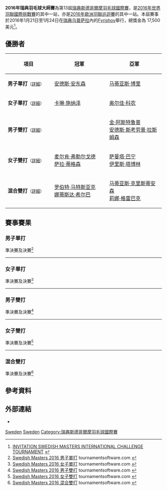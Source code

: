 {{noteTA|G1=Badminton}}
{{infobox badminton event
|name           = 2016年瑞典羽毛球大師賽
|image          = 
|size           = 
|caption        =
|dates          = 2016年1月21日－1月24日
|number_edition = 第13屆
|level          = 4A
|prize_money    = 17,500 美元
|location       = {{SWE}}[[乌普萨拉|乌普萨拉]]
|venue          = [[Fyrishov|Fyrishov]]
|previous       = 2015年瑞典羽毛球大師賽
|next           = 2017年瑞典羽毛球國際賽
}}
'''2016年瑞典羽毛球大師賽'''為第13屆[[瑞典斯德哥爾摩羽毛球國際賽|瑞典斯德哥爾摩羽毛球國際賽]]，是[[2016年世界羽聯國際挑戰賽|2016年世界羽聯國際挑戰賽]]的其中一站，亦是[[2016年歐洲羽聯巡迴賽|2016年歐洲羽聯巡迴賽]]的其中一站。本屆賽事於2016年1月21日至1月24日在[[瑞典|瑞典]][[乌普萨拉|乌普萨拉]]內的[[Fyrishov|Fyrishov]]舉行，總獎金為 17,500 美元<ref>[http://www.bwfbadminton.org/file.aspx?id=680391&dl=1 INVITATION SWEDISH MASTERS INTERNATIONAL CHALLENGE TOURNAMENT] {{Wayback|url=http://www.bwfbadminton.org/file.aspx?id=680391&dl=1 |date=20160917225224 }}{{en}}</ref>。

== 優勝者 ==
{| class=wikitable style="font-size:small"
!width="200"|項目
!width="250"|冠軍
!width="250"|亞軍
|-
|'''男子單打'''<small>（[[#男子單打|詳細]]）</small>
|{{flagicon|DEN}} [[安德斯·安东森|安德斯·安东森]]
|{{flagicon|SWE}} [[马蒂亚斯·博里|马蒂亚斯·博里]]
|-
|'''女子單打'''<small>（[[#女子單打|詳細]]）</small>
|{{flagicon|GER}} [[卡琳·施纳泽|卡琳·施纳泽]]
|{{flagicon|GER}} [[奥尔佳·科农|奥尔佳·科农]]
|-
|'''男子雙打'''<small>（[[#男子雙打|詳細]]）</small>
|{{nowrap|{{flagicon|DEN}} [[马蒂亚斯·克里斯蒂安森|马蒂亚斯·克里斯蒂安森]]<br/>{{flagicon|DEN}} [[大卫·道嘉德|大卫·道嘉德]]}}
|{{flagicon|DEN}} [[金·阿斯特鲁普|金·阿斯特鲁普]]<br/>{{flagicon|DEN}} [[安德斯·斯考劳普·拉斯姆森|安德斯·斯考劳普·拉斯姆森]]
|-
|'''女子雙打'''<small>（[[#女子雙打|詳細]]）</small>
|{{flagicon|DEN}} [[麦尔肯·弗勒尔戈德|麦尔肯·弗勒尔戈德]]<br/>{{flagicon|DEN}} [[萨拉·蒂格森|萨拉·蒂格森]]
|{{flagicon|NED}} [[萨曼塔·巴宁|萨曼塔·巴宁]]<br/>{{flagicon|NED}} [[伊里斯·塔博林|伊里斯·塔博林]]
|-
|'''混合雙打'''<small>（[[#混合雙打|詳細]]）</small>
|{{flagicon|POL}} [[罗伯特·马特斯亚克|罗伯特·马特斯亚克]]<br/>{{flagicon|POL}} [[娜蒂斯达·希尔巴|娜蒂斯达·希尔巴]]
|{{flagicon|DEN}} [[马蒂亚斯·克里斯蒂安森|马蒂亚斯·克里斯蒂安森]]<br/>{{flagicon|DEN}} [[莉娜·格雷巴克|莉娜·格雷巴克]]
|}

== 賽事賽果 ==
=== 男子單打 ===
;準決賽及決賽<ref name="MS">[https://bwf.tournamentsoftware.com/sport/draw.aspx?id=A6189AA6-D097-49B9-B158-A84E7343EEC7&draw=2 Swedish Masters 2016 男子單打] {{Wayback|url=https://bwf.tournamentsoftware.com/sport/draw.aspx?id=A6189AA6-D097-49B9-B158-A84E7343EEC7&draw=2 |date=20170510093325 }} tournamentsoftware.com {{en}}</ref>
{{4TeamBracket-Tennis3-v2
| team-width=200
| RD1-seed1=1
| RD1-team1={{flagicon|SWE}} [[亨利·胡尔斯凯宁|亨利·胡尔斯凯宁]]
| RD1-score1-1=23
| RD1-score1-2=10
| RD1-score1-3=
| RD1-seed2=Q
| RD1-team2='''{{flagicon|DEN}} [[安德斯·安东森|安德斯·安东森]]
| RD1-score2-1='''25
| RD1-score2-2='''21
| RD1-score2-3=

| RD1-seed3=
| RD1-team3={{nowrap|{{flagicon|FRA}} [[卢卡斯·克拉尔布特|卢卡斯·克拉尔布特]]}}
| RD1-score3-1=15
| RD1-score3-2=18
| RD1-score3-3=
| RD1-seed4=Q
| RD1-team4='''{{flagicon|SWE}} [[马蒂亚斯·博里|马蒂亚斯·博里]]
| RD1-score4-1='''21
| RD1-score4-2='''21
| RD1-score4-3=

| RD2-seed1=Q
| RD2-team1='''{{flagicon|DEN}} [[安德斯·安东森|安德斯·安东森]]
| RD2-score1-1='''21
| RD2-score1-2='''21
| RD2-score1-3=
| RD2-seed2=Q
| RD2-team2={{flagicon|SWE}} [[马蒂亚斯·博里|马蒂亚斯·博里]]
| RD2-score2-1=12
| RD2-score2-2=10
| RD2-score2-3=
}}
----

=== 女子單打 ===
;準決賽及決賽<ref name="WS">[https://bwf.tournamentsoftware.com/sport/draw.aspx?id=A6189AA6-D097-49B9-B158-A84E7343EEC7&draw=4 Swedish Masters 2016 女子單打] {{Wayback|url=https://bwf.tournamentsoftware.com/sport/draw.aspx?id=A6189AA6-D097-49B9-B158-A84E7343EEC7&draw=4 |date=20170510093638 }} tournamentsoftware.com {{en}}</ref>
{{4TeamBracket-Tennis3-v2
| team-width=200
| RD1-seed1=1
| RD1-team1='''{{flagicon|GER}} [[卡琳·施纳泽|卡琳·施纳泽]]
| RD1-score1-1='''21
| RD1-score1-2='''21
| RD1-score1-3=
| RD1-seed2=
| RD1-team2={{flagicon|FIN}} [[南纳·瓦尼奥|南纳·瓦尼奥]]
| RD1-score2-1=10
| RD1-score2-2=4
| RD1-score2-3=

| RD1-seed3=4
| RD1-team3='''{{flagicon|GER}} [[奥尔佳·科农|奥尔佳·科农]]
| RD1-score3-1='''21
| RD1-score3-2='''21
| RD1-score3-3=
| RD1-seed4=2
| RD1-team4={{flagicon|DEN}} [[萊恩·杰克斯菲德|萊恩·杰克斯菲德]]
| RD1-score4-1=17
| RD1-score4-2=12
| RD1-score4-3=

| RD2-seed1=1
| RD2-team1='''{{nowrap|{{flagicon|GER}} [[卡琳·施纳泽|卡琳·施纳泽]]}}
| RD2-score1-1='''21
| RD2-score1-2=20
| RD2-score1-3='''21
| RD2-seed2=4
| RD2-team2={{flagicon|GER}} [[奥尔佳·科农|奥尔佳·科农]]
| RD2-score2-1=16
| RD2-score2-2='''22
| RD2-score2-3=19
}}
----

=== 男子雙打 ===
;準決賽及決賽<ref name="MD">[https://bwf.tournamentsoftware.com/sport/draw.aspx?id=A6189AA6-D097-49B9-B158-A84E7343EEC7&draw=6 Swedish Masters 2016 男子雙打] {{Wayback|url=https://bwf.tournamentsoftware.com/sport/draw.aspx?id=A6189AA6-D097-49B9-B158-A84E7343EEC7&draw=6 |date=20170510093530 }} tournamentsoftware.com {{en}}</ref>
{{4TeamBracket-Tennis3-v2
| team-width=200
| RD1-seed1=1
| RD1-team1='''{{flagicon|DEN}} [[金·阿斯特鲁普|金·阿斯特鲁普]]<br/> {{flagicon|DEN}} [[安德斯·斯考劳普·拉斯姆森|安德斯·斯考劳普·拉斯姆森]]
| RD1-score1-1='''21
| RD1-score1-2='''21
| RD1-score1-3=
| RD1-seed2=
| RD1-team2={{flagicon|DEN}} [[卡斯珀·安东森|卡斯珀·安东森]]<br/> {{flagicon|DEN}} [[尼克拉斯·诺尔|尼克拉斯·诺尔]]
| RD1-score2-1=16
| RD1-score2-2=16
| RD1-score2-3=

| RD1-seed3=3
| RD1-team3='''{{nowrap|{{flagicon|DEN}} [[马蒂亚斯·克里斯蒂安森|马蒂亚斯·克里斯蒂安森]]<br/> {{flagicon|DEN}} [[大卫·道嘉德|大卫·道嘉德]]}}
| RD1-score3-1='''21
| RD1-score3-2='''21
| RD1-score3-3=
| RD1-seed4=
| RD1-team4={{flagicon|FRA}} [[巴斯蒂安·凯尔索迪|巴斯蒂安·凯尔索迪]]<br/> {{flagicon|FRA}} [[加埃唐·米特莱尔泽|加埃唐·米特莱尔泽]]
| RD1-score4-1=19
| RD1-score4-2=8
| RD1-score4-3=

| RD2-seed1=1
| RD2-team1={{flagicon|DEN}} [[金·阿斯特鲁普|金·阿斯特鲁普]]<br/> {{flagicon|DEN}} [[安德斯·斯考劳普·拉斯姆森|安德斯·斯考劳普·拉斯姆森]]
| RD2-score1-1=19
| RD2-score1-2='''23
| RD2-score1-3=19
| RD2-seed2=3
| RD2-team2='''{{nowrap|{{flagicon|DEN}} [[马蒂亚斯·克里斯蒂安森|马蒂亚斯·克里斯蒂安森]]<br/> {{flagicon|DEN}} [[大卫·道嘉德|大卫·道嘉德]]}}
| RD2-score2-1='''21
| RD2-score2-2=21
| RD2-score2-3='''21
}}
----

=== 女子雙打 ===
;準決賽及決賽<ref name="WD">[https://bwf.tournamentsoftware.com/sport/draw.aspx?id=A6189AA6-D097-49B9-B158-A84E7343EEC7&draw=7 Swedish Masters 2016 女子雙打] {{Wayback|url=https://bwf.tournamentsoftware.com/sport/draw.aspx?id=A6189AA6-D097-49B9-B158-A84E7343EEC7&draw=7 |date=20170510093409 }} tournamentsoftware.com {{en}}</ref>
{{4TeamBracket-Tennis3-v2
| team-width=200
| RD1-seed1=
| RD1-team1={{flagicon|ENG}} [[苏菲·布朗|苏菲·布朗]]<br/> {{flagicon|ENG}} [[凯特·罗伯特肖|凯特·罗伯特肖]]
| RD1-score1-1=8
| RD1-score1-2=12
| RD1-score1-3=
| RD1-seed2=4
| RD1-team2='''{{flagicon|DEN}} [[麦尔肯·弗勒尔戈德|麦尔肯·弗勒尔戈德]]<br/> {{flagicon|DEN}} [[萨拉·蒂格森|萨拉·蒂格森]]
| RD1-score2-1='''21
| RD1-score2-2='''21
| RD1-score2-3=

| RD1-seed3=3
| RD1-team3='''{{flagicon|NED}} [[萨曼塔·巴宁|萨曼塔·巴宁]]<br/> {{flagicon|NED}} [[伊里斯·塔博林|伊里斯·塔博林]]
| RD1-score3-1='''21
| RD1-score3-2='''24
| RD1-score3-3=
| RD1-seed4=
| RD1-team4={{nowrap|{{flagicon|RUS}} [[安娜斯塔西亚·切尔维亚科娃|安娜斯塔西亚·切尔维亚科娃]]<br/> {{flagicon|RUS}} [[奥尔佳·莫罗佐娃|奥尔佳·莫罗佐娃]]}}
| RD1-score4-1=19
| RD1-score4-2=22
| RD1-score4-3=

| RD2-seed1=4
| RD2-team1='''{{nowrap|{{flagicon|DEN}} [[麦尔肯·弗勒尔戈德|麦尔肯·弗勒尔戈德]]<br/> {{flagicon|DEN}} [[萨拉·蒂格森|萨拉·蒂格森]]}}
| RD2-score1-1='''21
| RD2-score1-2='''21
| RD2-score1-3=
| RD2-seed2=3
| RD2-team2={{flagicon|NED}} [[萨曼塔·巴宁|萨曼塔·巴宁]]<br/> {{flagicon|NED}} [[伊里斯·塔博林|伊里斯·塔博林]]
| RD2-score2-1=19
| RD2-score2-2=17
| RD2-score2-3=
}}
----

=== 混合雙打 ===
;準決賽及決賽<ref name="XD">[https://bwf.tournamentsoftware.com/sport/draw.aspx?id=A6189AA6-D097-49B9-B158-A84E7343EEC7&draw=9 Swedish Masters 2016 混合雙打] {{Wayback|url=https://bwf.tournamentsoftware.com/sport/draw.aspx?id=A6189AA6-D097-49B9-B158-A84E7343EEC7&draw=9 |date=20170510093543 }} tournamentsoftware.com {{en}}</ref>
{{4TeamBracket-Tennis3-v2
| team-width=200
| RD1-seed1=1
| RD1-team1='''{{flagicon|POL}} [[罗伯特·马特斯亚克|罗伯特·马特斯亚克]]<br/> {{flagicon|POL}} [[娜蒂斯达·希尔巴|娜蒂斯达·希尔巴]]
| RD1-score1-1='''21
| RD1-score1-2='''21
| RD1-score1-3=
| RD1-seed2=
| RD1-team2={{flagicon|DEN}} [[索伦·格拉霍尔特|索伦·格拉霍尔特]]<br/> {{flagicon|DEN}} [[麦尔肯·弗勒尔戈德|麦尔肯·弗勒尔戈德]]
| RD1-score2-1=13
| RD1-score2-2=10
| RD1-score2-3=

| RD1-seed3=4
| RD1-team3={{flagicon|FRA}} [[加埃唐·米特莱尔泽|加埃唐·米特莱尔泽]]<br/> {{flagicon|FRA}} [[奥德丽·方丹|奥德丽·方丹]]
| RD1-score3-1=15
| RD1-score3-2=14
| RD1-score3-3=
| RD1-seed4=
| RD1-team4='''{{nowrap|{{flagicon|DEN}} [[马蒂亚斯·克里斯蒂安森|马蒂亚斯·克里斯蒂安森]]<br/> {{flagicon|DEN}} [[莉娜·格雷巴克|莉娜·格雷巴克]]}}
| RD1-score4-1='''21
| RD1-score4-2='''21
| RD1-score4-3=

| RD2-seed1=1
| RD2-team1='''{{flagicon|POL}} [[罗伯特·马特斯亚克|罗伯特·马特斯亚克]]<br/> {{flagicon|POL}} [[娜蒂斯达·希尔巴|娜蒂斯达·希尔巴]]
| RD2-score1-1='''21
| RD2-score1-2='''21
| RD2-score1-3=
| RD2-seed2=
| RD2-team2={{nowrap|{{flagicon|DEN}} [[马蒂亚斯·克里斯蒂安森|马蒂亚斯·克里斯蒂安森]]<br/> {{flagicon|DEN}} [[莉娜·格雷巴克|莉娜·格雷巴克]]}}
| RD2-score2-1=10
| RD2-score2-2=13
| RD2-score2-3=
}}

== 參考資料 ==
{{Reflist}}

== 外部連結 ==
*{{official|http://www.badminton.nu/swedishinternational/}}{{sv}}{{dead link}}

[[Category:2016年世界羽聯國際挑戰賽|Sweden]]
[[Category:2016年歐洲羽聯巡迴賽|Sweden]]
[[Category:瑞典斯德哥爾摩羽毛球國際賽|Category:瑞典斯德哥爾摩羽毛球國際賽]]